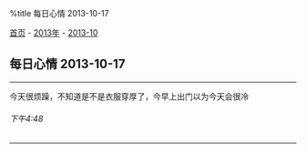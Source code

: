 %title 每日心情 2013-10-17

[[../../../index|首页]] - [[../index|2013年]] - [[index|2013-10]]
==每日心情 2013-10-17==
----
今天很烦躁，不知道是不是衣服穿厚了，今早上出门以为今天会很冷
======下午4:48======
----
